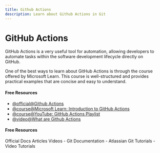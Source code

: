 ```yaml
---
title: Github Actions
description: Learn about Github Actions in Git
---
```


# GitHub Actions

GitHub Actions is a very useful tool for automation, allowing developers to automate tasks within the software development lifecycle directly on GitHub.

One of the best ways to learn about GitHub Actions is through the course offered by Microsoft Learn. This course is well-structured and provides practical examples that are concise and easy to understand.

#### Free Resources

- [@official@Github Actions](https://docs.github.com/en/actions)
- [@course@Microsoft Learn: Introduction to GitHub Actions](https://learn.microsoft.com/en-us/collections/n5p4a5z7keznp5)
- [@course@YouTube: GitHub Actions Playlist](https://www.youtube.com/watch?v=-hVG9z0fCac&list=PLArH6NjfKsUhvGHrpag7SuPumMzQRhUKY&pp=iAQB)
- [@video@What are Github Actions](https://www.youtube.com/watch?v=URmeTqglS58)

#### Free Resources

<Tabs defaultValue="official">
<TabsList>
<TabsTrigger value="official">Official Docs</TabsTrigger>
<TabsTrigger value="article">Articles</TabsTrigger>
<TabsTrigger value="video">Videos</TabsTrigger>
</TabsList>

<TabsContent value="official">
- <Link href="https://git-scm.com/docs">Git Documentation</Link>
</TabsContent>
<TabsContent value="article">
- <Link href="https://www.atlassian.com/git/tutorials">Atlassian Git Tutorials</Link>
</TabsContent>
<TabsContent value="video">
- <Link href="https://www.youtube.com/results?search_query=git+github-actions+tutorial">Video Tutorials</Link>
</TabsContent>
</Tabs>

